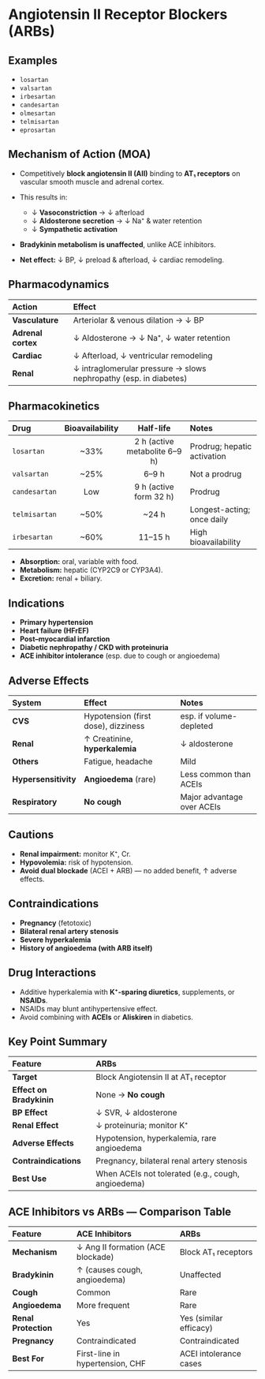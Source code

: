 # Angiotensin II Receptor Blockers (ARBs)

## Examples

- `losartan`
- `valsartan`
- `irbesartan`
- `candesartan`
- `olmesartan`
- `telmisartan`
- `eprosartan`

## Mechanism of Action (MOA)

- Competitively **block angiotensin II (AII)** binding to **AT₁ receptors** on vascular smooth muscle and adrenal cortex.
- This results in:
  - ↓ **Vasoconstriction** → ↓ afterload
  - ↓ **Aldosterone secretion** → ↓ Na⁺ & water retention
  - ↓ **Sympathetic activation**

- **Bradykinin metabolism is unaffected**, unlike ACE inhibitors.
- **Net effect:** ↓ BP, ↓ preload & afterload, ↓ cardiac remodeling.

## Pharmacodynamics

| Action             | Effect                                                            |
| :----------------- | :---------------------------------------------------------------- |
| **Vasculature**    | Arteriolar & venous dilation → ↓ BP                               |
| **Adrenal cortex** | ↓ Aldosterone → ↓ Na⁺, ↓ water retention                          |
| **Cardiac**        | ↓ Afterload, ↓ ventricular remodeling                             |
| **Renal**          | ↓ intraglomerular pressure → slows nephropathy (esp. in diabetes) |

## Pharmacokinetics

| Drug          | Bioavailability |           Half-life           | Notes                       |
| :------------ | :-------------: | :---------------------------: | :-------------------------- |
| `losartan`    |      ~33%       | 2 h (active metabolite 6–9 h) | Prodrug; hepatic activation |
| `valsartan`   |      ~25%       |             6–9 h             | Not a prodrug               |
| `candesartan` |       Low       |    9 h (active form 32 h)     | Prodrug                     |
| `telmisartan` |      ~50%       |             ~24 h             | Longest-acting; once daily  |
| `irbesartan`  |      ~60%       |            11–15 h            | High bioavailability        |

- **Absorption:** oral, variable with food.
- **Metabolism:** hepatic (CYP2C9 or CYP3A4).
- **Excretion:** renal + biliary.

## Indications

- **Primary hypertension**
- **Heart failure (HFrEF)**
- **Post–myocardial infarction**
- **Diabetic nephropathy / CKD with proteinuria**
- **ACE inhibitor intolerance** (esp. due to cough or angioedema)

## Adverse Effects

| System               | Effect                              | Notes                      |
| :------------------- | :---------------------------------- | :------------------------- |
| **CVS**              | Hypotension (first dose), dizziness | esp. if volume-depleted    |
| **Renal**            | ↑ Creatinine, **hyperkalemia**      | ↓ aldosterone              |
| **Others**           | Fatigue, headache                   | Mild                       |
| **Hypersensitivity** | **Angioedema** (rare)               | Less common than ACEIs     |
| **Respiratory**      | **No cough**                        | Major advantage over ACEIs |

## Cautions

- **Renal impairment:** monitor K⁺, Cr.
- **Hypovolemia:** risk of hypotension.
- **Avoid dual blockade** (ACEI + ARB) — no added benefit, ↑ adverse effects.

## Contraindications

- **Pregnancy** (fetotoxic)
- **Bilateral renal artery stenosis**
- **Severe hyperkalemia**
- **History of angioedema (with ARB itself)**

## Drug Interactions

- Additive hyperkalemia with **K⁺-sparing diuretics**, supplements, or **NSAIDs**.
- NSAIDs may blunt antihypertensive effect.
- Avoid combining with **ACEIs** or **Aliskiren** in diabetics.

## Key Point Summary

| Feature                  | ARBs                                               |
| :----------------------- | :------------------------------------------------- |
| **Target**               | Block Angiotensin II at AT₁ receptor               |
| **Effect on Bradykinin** | None → **No cough**                                |
| **BP Effect**            | ↓ SVR, ↓ aldosterone                               |
| **Renal Effect**         | ↓ proteinuria; monitor K⁺                          |
| **Adverse Effects**      | Hypotension, hyperkalemia, rare angioedema         |
| **Contraindications**    | Pregnancy, bilateral renal artery stenosis         |
| **Best Use**             | When ACEIs not tolerated (e.g., cough, angioedema) |

## ACE Inhibitors vs ARBs — Comparison Table

| Feature              | ACE Inhibitors                    | ARBs                   |
| :------------------- | :-------------------------------- | :--------------------- |
| **Mechanism**        | ↓ Ang II formation (ACE blockade) | Block AT₁ receptors    |
| **Bradykinin**       | ↑ (causes cough, angioedema)      | Unaffected             |
| **Cough**            | Common                            | Rare                   |
| **Angioedema**       | More frequent                     | Rare                   |
| **Renal Protection** | Yes                               | Yes (similar efficacy) |
| **Pregnancy**        | Contraindicated                   | Contraindicated        |
| **Best For**         | First-line in hypertension, CHF   | ACEI intolerance cases |
